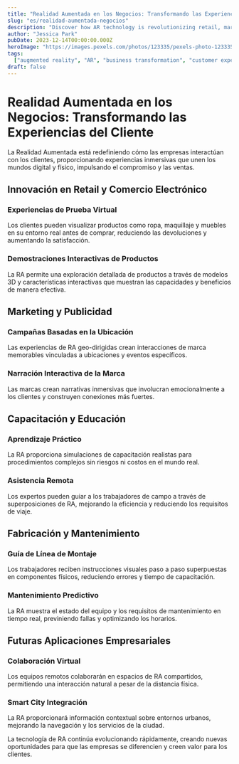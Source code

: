 ```yaml
---
title: "Realidad Aumentada en los Negocios: Transformando las Experiencias del Cliente"
slug: "es/realidad-aumentada-negocios"
description: "Discover how AR technology is revolutionizing retail, marketing, training, and customer engagement across industries with immersive digital experiences."
author: "Jessica Park"
pubDate: 2023-12-14T00:00:00.000Z
heroImage: "https://images.pexels.com/photos/123335/pexels-photo-123335.jpeg?auto=compress&cs=tinysrgb&w=1260&h=750&dpr=1"
tags:
  ["augmented reality", "AR", "business transformation", "customer experience"]
draft: false
---
```


# Realidad Aumentada en los Negocios: Transformando las Experiencias del Cliente

La Realidad Aumentada está redefiniendo cómo las empresas interactúan con los clientes, proporcionando experiencias inmersivas que unen los mundos digital y físico, impulsando el compromiso y las ventas.

## Innovación en Retail y Comercio Electrónico

### Experiencias de Prueba Virtual

Los clientes pueden visualizar productos como ropa, maquillaje y muebles en su entorno real antes de comprar, reduciendo las devoluciones y aumentando la satisfacción.

### Demostraciones Interactivas de Productos

La RA permite una exploración detallada de productos a través de modelos 3D y características interactivas que muestran las capacidades y beneficios de manera efectiva.

## Marketing y Publicidad

### Campañas Basadas en la Ubicación

Las experiencias de RA geo-dirigidas crean interacciones de marca memorables vinculadas a ubicaciones y eventos específicos.

### Narración Interactiva de la Marca

Las marcas crean narrativas inmersivas que involucran emocionalmente a los clientes y construyen conexiones más fuertes.

## Capacitación y Educación

### Aprendizaje Práctico

La RA proporciona simulaciones de capacitación realistas para procedimientos complejos sin riesgos ni costos en el mundo real.

### Asistencia Remota

Los expertos pueden guiar a los trabajadores de campo a través de superposiciones de RA, mejorando la eficiencia y reduciendo los requisitos de viaje.

## Fabricación y Mantenimiento

### Guía de Línea de Montaje

Los trabajadores reciben instrucciones visuales paso a paso superpuestas en componentes físicos, reduciendo errores y tiempo de capacitación.

### Mantenimiento Predictivo

La RA muestra el estado del equipo y los requisitos de mantenimiento en tiempo real, previniendo fallas y optimizando los horarios.

## Futuras Aplicaciones Empresariales

### Colaboración Virtual

Los equipos remotos colaborarán en espacios de RA compartidos, permitiendo una interacción natural a pesar de la distancia física.

### Smart City Integración

La RA proporcionará información contextual sobre entornos urbanos, mejorando la navegación y los servicios de la ciudad.

La tecnología de RA continúa evolucionando rápidamente, creando nuevas oportunidades para que las empresas se diferencien y creen valor para los clientes.

